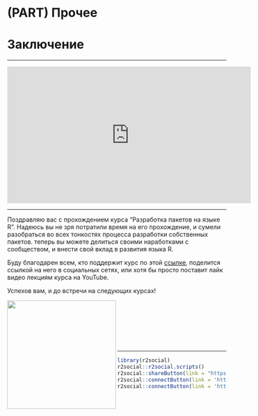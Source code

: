 # (PART) Прочее {-}
# Заключение {-}

------

<iframe width="560" height="315" src="https://www.youtube.com/embed/8kErnhRmNnI?si=lwbDTBAMph8svipY&enablejsapi=1" title="YouTube video player" frameborder="0" allow="accelerometer; autoplay; clipboard-write; encrypted-media; gyroscope; picture-in-picture; web-share" allowfullscreen></iframe>

------

Поздравляю вас с прохождением курса “Разработка пакетов на языке R”. Надеюсь вы не зря потратили время на его прохождение, и сумели разобраться во всех тонкостях процесса разработки собственных пакетов. теперь вы можете делиться своими наработками с сообществом, и внести свой вклад в развития языка R.

Буду благодарен всем, кто поддержит курс по этой [ссылке](https://secure.wayforpay.com/payment/r4excel_users), поделится ссылкой на него в социальных сетях, или хотя бы просто поставит лайк видео лекциям курса на YouTube.

Успехов вам, и до встречи на следующих курсах!

<span><img src="img/signature.png" width="250" align="left"/></span>
<Br><Br><Br><Br><Br><Br>

------

```r
library(r2social)
r2social::r2social.scripts()
r2social::shareButton(link = "https://selesnow.github.io/r_package_course/", position = "inline", whatsapp = T, telegram = T, instagram = T)
r2social::connectButton(link = 'https://t.me/R4marketing', link.out = F, telegram = T, position = 'left')
r2social::connectButton(link = 'https://www.youtube.com/R4marketing/?sub_confirmation=1', link.out = F, youtube = T, position = 'right')
```

